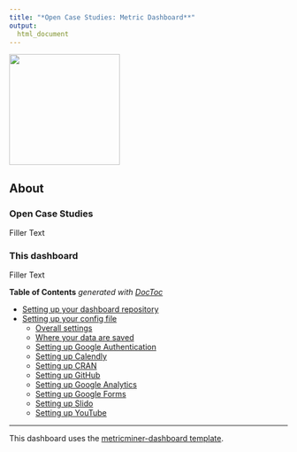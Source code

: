 ```yaml
---
title: "*Open Case Studies: Metric Dashboard**"
output:
  html_document
---
```


<img src = "resources/images/ocs_icon-192.png" width = 200>

## About

### Open Case Studies

Filler Text

### This dashboard

Filler Text

<!-- START doctoc generated TOC please keep comment here to allow auto update -->
<!-- DON'T EDIT THIS SECTION, INSTEAD RE-RUN doctoc TO UPDATE -->
**Table of Contents**  *generated with [DocToc](https://github.com/thlorenz/doctoc)*

  - [Setting up your dashboard repository](#setting-up-your-dashboard-repository)
  - [Setting up your config file](#setting-up-your-config-file)
    - [Overall settings](#overall-settings)
    - [Where your data are saved](#where-your-data-are-saved)
    - [Setting up Google Authentication](#setting-up-google-authentication)
    - [Setting up Calendly](#setting-up-calendly)
    - [Setting up CRAN](#setting-up-cran)
    - [Setting up GitHub](#setting-up-github)
    - [Setting up Google Analytics](#setting-up-google-analytics)
    - [Setting up Google Forms](#setting-up-google-forms)
    - [Setting up Slido](#setting-up-slido)
    - [Setting up YouTube](#setting-up-youtube)

<!-- END doctoc generated TOC please keep comment here to allow auto update -->

---
This dashboard uses the [metricminer-dashboard template](https://github.com/fhdsl/metricminer-dashboard).

<!-- Google tag (gtag.js) -->
<script async src="https://www.googletagmanager.com/gtag/js?id=G-951TGMSPH7"></script>
<script>
  window.dataLayer = window.dataLayer || [];
  function gtag(){dataLayer.push(arguments);}
  gtag('js', new Date());

  gtag('config', 'G-951TGMSPH7');
</script>
